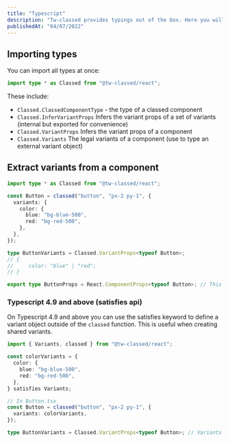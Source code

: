 ```yaml
---
title: "Typescript"
description: "Tw-classed provides typings out of the box. Here you will find more advanced techniques and tips."
publishedAt: "04/07/2022"
---
```


## Importing types

You can import all types at once:

```typescript
import type * as Classed from "@tw-classed/react";
```

These include:

- `Classed.ClassedComponentType` - the type of a classed component
- `Classed.InferVariantProps` Infers the variant props of a set of variants (internal but exported for convenience)
- `Classed.VariantProps` Infers the variant props of a component
- `Classed.Variants` The legal variants of a component (use to type an external variant object)

## Extract variants from a component

```typescript
import type * as Classed from "@tw-classed/react";

const Button = classed("button", "px-2 py-1", {
  variants: {
    color: {
      blue: "bg-blue-500",
      red: "bg-red-500",
    },
  },
});

type ButtonVariants = Classed.VariantProps<typeof Button>;
// {
//     color: "blue" | "red";
// }

export type ButtonProps = React.ComponentProps<typeof Button>; // This of course works as expected
```

### Typescript 4.9 and above (satisfies api)

On Typescript 4.9 and above you can use the satisfies keyword to define a variant object outside of the `classed` function. This is useful when creating shared variants.

```typescript
import { Variants, classed } from "@tw-classed/react";

const colorVariants = {
  color: {
    blue: "bg-blue-500",
    red: "bg-red-500",
  },
} satisfies Variants;

// In Button.tsx
const Button = classed("button", "px-2 py-1", {
  variants: colorVariants,
});

type ButtonVariants = Classed.VariantProps<typeof Button>; // Variants are persisted.
```
